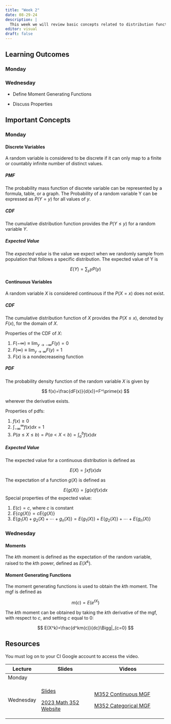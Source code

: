 ```yaml
---
title: "Week 2"
date: 08-29-24
description: |
  This week we will review basic concepts related to distribution functions and random variables
editor: visual
draft: false
---
```


## Learning Outcomes

### Monday

### Wednesday

-   Define Moment Generating Functions

-   Discuss Properties

## Important Concepts

### Monday

#### Discrete Variables

A random variable is considered to be discrete if it can only map to a finite or countably infinite number of distinct values.

##### PMF

The probability mass function of discrete variable can be represented by a formula, table, or a graph. The Probability of a random variable Y can be expressed as $P(Y=y)$ for all values of $y$.

##### CDF

The cumulative distribution function provides the $P(Y\leq y)$ for a random variable $Y$.

##### Expected Value

The *expected value* is the value we expect when we randomly sample from population that follows a specific distribution. The expected value of Y is

$$
E(Y)=\sum_y yP(y)
$$

#### Continuous Variables

A random variable $X$ is considered continuous if the $P(X=x)$ does not exist.

##### CDF

The cumulative distribution function of $X$ provides the $P(X\leq x)$, denoted by $F(x)$, for the domain of $X$.

Properties of the CDF of $X$:

1.  $F(-\infty)\equiv \lim_{y\rightarrow -\infty}F(y)=0$
2.  $F(\infty)\equiv \lim_{y\rightarrow \infty}F(y)=1$
3.  $F(x)$ is a nondecreaseing function

##### PDF

The probability density function of the random variable $X$ is given by

$$
f(x)=\frac{dF(x)}{d(x)}=F^\prime(x)
$$

wherever the derivative exists.

Properties of pdfs:

1.  $f(x)\geq 0$
2.  $\int^\infty_{-\infty}f(x)dx=1$
3.  $P(a\leq X\leq b) = P(a<X<b)=\int^b_af(x)dx$

##### Expected Value

The expected value for a continuous distribution is defined as

$$
E(X)=\int x f(x)dx
$$

The expectation of a function $g(X)$ is defined as

$$
E\{g(X)\}=\int g(x)f(x)dx
$$ Special properties of the expected value:

1.  $E(c)=c$, where $c$ is constant
2.  $E\{cg(X)\}=cE\{g(X)\}$
3.  $E\{g_1(X)+g_2(X)+\cdots+g_n(X)\}=E\{g_1(X)\}+E\{g_2(X)\}+\cdots+E\{g_n(X)\}$

### Wednesday

#### Moments

The $k$th moment is defined as the expectation of the random variable, raised to the $k$th power, defined as $E(X^k)$.

#### Moment Generating Functions

The moment generating functions is used to obtain the $k$th moment. The mgf is defined as

$$
m(c) = E(e^{tX})
$$

The $k$th moment can be obtained by taking the $k$th derivative of the mgf, with respect to $c$, and setting $c$ equal to 0:

$$
E(X^k)=\frac{d^km(c)}{dc}\Bigg|_{c=0}
$$

## Resources

You must log on to your CI Google account to access the video.

+-----------+--------------------------------------------------+---------------------------------------------------------------------+
| Lecture   | Slides                                           | Videos                                                              |
+===========+==================================================+=====================================================================+
| Monday    |                                                  |                                                                     |
+-----------+--------------------------------------------------+---------------------------------------------------------------------+
| Wednesday | [Slides](https://m453.inqs.info/lectures/2b)     | [M352 Continuous MGF](https://www.youtube.com/watch?v=x9Nghr4CSoo)  |
|           |                                                  |                                                                     |
|           | [2023 Math 352 Website](https://m352.inqs.info/) | [M352 Categorical MGF](https://www.youtube.com/watch?v=vNVpMtqgSXw) |
+-----------+--------------------------------------------------+---------------------------------------------------------------------+
